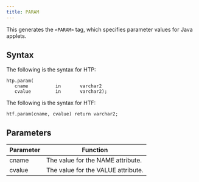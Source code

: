 ```yaml
---
title: PARAM
---
```


This generates the `<PARAM>` tag, which specifies parameter values for Java applets.

## Syntax

The following is the syntax for HTP:
```
htp.param(
   cname          in       varchar2
   cvalue         in       varchar2);
```

The following is the syntax for HTF:
```
htf.param(cname, cvalue) return varchar2;
```

## Parameters

| Parameter | Function |
| --------- | -------- |
| cname | The value for the NAME attribute. |
| cvalue | The value for the VALUE attribute. |